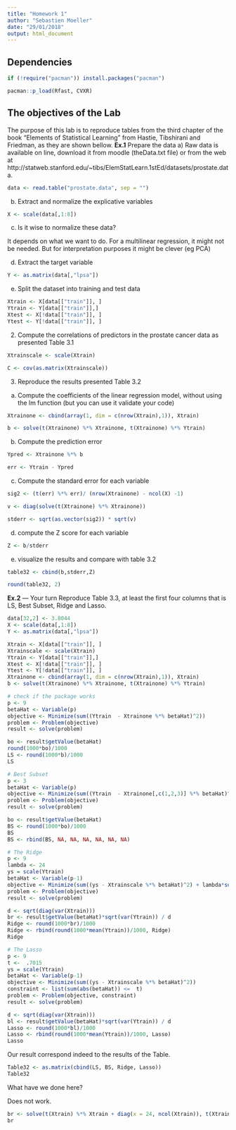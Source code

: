 ```yaml
---
title: "Homework 1"
author: "Sebastien Moeller"
date: "29/01/2018"
output: html_document
---
```


## Dependencies
```r
if (!require("pacman")) install.packages("pacman")

pacman::p_load(Rfast, CVXR)
```

## The objectives of the Lab
The purpose of this lab is to reproduce tables from the third chapter of the book "Elements of
Statistical Learning" from Hastie, Tibshirani and Friedman, as they are shown bellow.
__Ex.1__ Prepare the data
a) Raw data is available on line, download it from moodle (theData.txt file) or from the web at http://statweb.stanford.edu/~tibs/ElemStatLearn.1stEd/datasets/prostate.data.
```r
data <- read.table("prostate.data", sep = "")
```

b) Extract and normalize the explicative variables
```r
X <- scale(data[,1:8])
```

c) Is it wise to normalize these data?

It depends on what we want to do. For a multilinear regression, it might not be needed. But for interpretation purposes it might be clever (eg PCA)

d) Extract the target variable
```r
Y <- as.matrix(data[,"lpsa"])
```

e) Split the dataset into training and test data
```r
Xtrain <- X[data[["train"]], ]
Ytrain <- Y[data[["train"]],]
Xtest <- X[!data[["train"]], ]
Ytest <- Y[!data[["train"]], ]
```

2. Compute the correlations of predictors in the prostate cancer data as presented Table 3.1
```r
Xtrainscale <- scale(Xtrain)

C <- cov(as.matrix(Xtrainscale))
```

3. Reproduce the results presented Table 3.2
a) Compute the coefficients of the linear regression model, without using the lm function (but you can use it validate your code)
```r
Xtrainone <- cbind(array(1, dim = c(nrow(Xtrain),1)), Xtrain)

b <- solve(t(Xtrainone) %*% Xtrainone, t(Xtrainone) %*% Ytrain)
```

b) Compute the prediction error
```r
Ypred <- Xtrainone %*% b

err <- Ytrain - Ypred
```

c) Compute the standard error for each variable
```r
sig2 <- (t(err) %*% err)/ (nrow(Xtrainone) - ncol(X) -1)

v <- diag(solve(t(Xtrainone) %*% Xtrainone))

stderr <- sqrt(as.vector(sig2)) * sqrt(v)
```

d) compute the Z score for each variable
```r
Z <- b/stderr
```
e) visualize the results and compare with table 3.2
```r
table32 <- cbind(b,stderr,Z)

round(table32, 2)
```




__Ex.2__ — Your turn
Reproduce Table 3.3, at least the first four columns that is LS, Best Subset, Ridge and
Lasso.
```r
data[32,2] <- 3.8044
X <- scale(data[,1:8])
Y <- as.matrix(data[,"lpsa"])

Xtrain <- X[data[["train"]], ] 
Xtrainscale <- scale(Xtrain)
Ytrain <- Y[data[["train"]],]
Xtest <- X[!data[["train"]], ] 
Ytest <- Y[!data[["train"]], ] 
Xtrainone <- cbind(array(1, dim = c(nrow(Xtrain),1)), Xtrain) 
b <- solve(t(Xtrainone) %*% Xtrainone, t(Xtrainone) %*% Ytrain)
```

```r
# check if the package works
p <- 9
betaHat <- Variable(p)
objective <- Minimize(sum((Ytrain  - Xtrainone %*% betaHat)^2))
problem <- Problem(objective)
result <- solve(problem)

bo <- result$getValue(betaHat)
round(1000*bo)/1000
LS <- round(1000*b)/1000
LS
```

```r
# Best Subset
p <- 3
betaHat <- Variable(p)
objective <- Minimize(sum((Ytrain  - Xtrainone[,c(1,2,3)] %*% betaHat)^2))
problem <- Problem(objective)
result <- solve(problem)

bo <- result$getValue(betaHat)
BS <- round(1000*bo)/1000
BS
BS <- rbind(BS, NA, NA, NA, NA, NA, NA)
```

```r
# The Ridge
p <- 9
lambda <- 24
ys = scale(Ytrain)
betaHat <- Variable(p-1)
objective <- Minimize(sum((ys - Xtrainscale %*% betaHat)^2) + lambda*sum((betaHat)^2))
problem <- Problem(objective)
result <- solve(problem)

d <- sqrt(diag(var(Xtrain)))
br <- result$getValue(betaHat)*sqrt(var(Ytrain)) / d
Ridge <- round(1000*br)/1000
Ridge <- rbind(round(1000*mean(Ytrain))/1000, Ridge)
Ridge
```


```r
# The Lasso
p <- 9
t <-  .7015
ys = scale(Ytrain)
betaHat <- Variable(p-1)
objective <- Minimize(sum((ys - Xtrainscale %*% betaHat)^2))
constraint <- list(sum(abs(betaHat)) <=  t)
problem <- Problem(objective, constraint)
result <- solve(problem)

d <- sqrt(diag(var(Xtrain)))
bl <- result$getValue(betaHat)*sqrt(var(Ytrain)) / d
Lasso <- round(1000*bl)/1000
Lasso <- rbind(round(1000*mean(Ytrain))/1000, Lasso)
Lasso
```

Our result correspond indeed to the results of the Table.
```r
Table32 <- as.matrix(cbind(LS, BS, Ridge, Lasso))
Table32
```

What have we done here?



Does not work.
```r
br <- solve(t(Xtrain) %*% Xtrain + diag(x = 24, ncol(Xtrain)), t(Xtrain) %*% (Ytrain - mean(Ytrain)))
br
```















